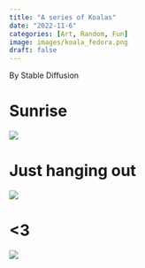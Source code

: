 ```yaml
---
title: "A series of Koalas"
date: "2022-11-6"
categories: [Art, Random, Fun]
image: images/koala_fedora.png
draft: false
---
```

By Stable Diffusion

# Sunrise
![](images/koala_sunrise.png)

# Just hanging out
![](images/koala_branch.png)

# <3
![](images/koala_pair.png)